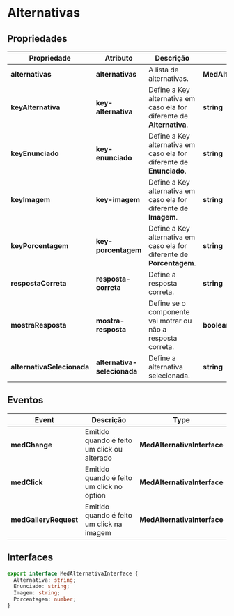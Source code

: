 
<Meta title="Components/Team/Questões/Alternativas/Usage" />

# Alternativas

## Propriedades

| Propriedade                | Atributo                    | Descrição                                                              | Tipo                          | Default       |
| -------------------------- | --------------------------- | ---------------------------------------------------------------------- | ----------------------------- | ------------- |
| **alternativas**           | **alternativas**            | A lista de alternativas.                                               | **MedAlternativaInterface[]** | **undefined** |
| **keyAlternativa**         | **key-alternativa**         | Define a Key alternativa em caso ela for diferente de **Alternativa**. | **string**                    | **undefined** |
| **keyEnunciado**           | **key-enunciado**           | Define a Key alternativa em caso ela for diferente de **Enunciado**.   | **string**                    | **undefined** |
| **keyImagem**              | **key-imagem**              | Define a Key alternativa em caso ela for diferente de **Imagem**.      | **string**                    | **undefined** |
| **keyPorcentagem**         | **key-porcentagem**         | Define a Key alternativa em caso ela for diferente de **Porcentagem**. | **string**                    | **undefined** |
| **respostaCorreta**        | **resposta-correta**        | Define a resposta correta.                                             | **string**                    | **undefined** |
| **mostraResposta**         | **mostra-resposta**         | Define se o componente vai motrar ou não a resposta correta.           | **boolean**                   | **undefined** |
| **alternativaSelecionada** | **alternativa-selecionada** | Define a alternativa selecionada.                                      | **string**                    | **undefined** |

## Eventos

| Event                 | Descrição                                 | Type                        |
| --------------------- | ----------------------------------------- | --------------------------- |
| **medChange**         | Emitido quando é feito um click ou alterado | **MedAlternativaInterface** |
| **medClick**         | Emitido quando é feito um click no option | **MedAlternativaInterface** |
| **medGalleryRequest** | Emitido quando é feito um click na imagem | **MedAlternativaInterface** |

## Interfaces

```ts
export interface MedAlternativaInterface {
  Alternativa: string;
  Enunciado: string;
  Imagem: string;
  Porcentagem: number;
}
```
